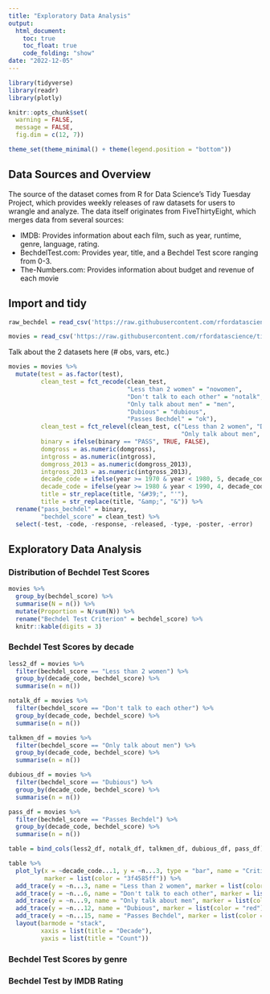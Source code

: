 ```yaml
---
title: "Exploratory Data Analysis"
output: 
  html_document:
    toc: true
    toc_float: true
    code_folding: "show"
date: "2022-12-05"
---
```


```r
library(tidyverse)
library(readr)
library(plotly)

knitr::opts_chunk$set(
  warning = FALSE, 
  message = FALSE,
  fig.dim = c(12, 7))

theme_set(theme_minimal() + theme(legend.position = "bottom"))
```

## Data Sources and Overview 
The source of the dataset comes from R for Data Science's Tidy Tuesday Project, which provides weekly releases of raw datasets for users to wrangle and analyze. The data itself originates from FiveThirtyEight, which merges data from several sources:

* IMDB: Provides information about each film, such as year, runtime, genre, language, rating.
* BechdelTest.com: Provides year, title, and a Bechdel Test score ranging from 0-3.
* The-Numbers.com: Provides information about budget and revenue of each movie

## Import and tidy

```r
raw_bechdel = read_csv('https://raw.githubusercontent.com/rfordatascience/tidytuesday/master/data/2021/2021-03-09/raw_bechdel.csv')

movies = read_csv('https://raw.githubusercontent.com/rfordatascience/tidytuesday/master/data/2021/2021-03-09/movies.csv')
```

Talk about the 2 datasets here (# obs, vars, etc.)

```r
movies = movies %>% 
  mutate(test = as.factor(test), 
         clean_test = fct_recode(clean_test, 
                                 "Less than 2 women" = "nowomen", 
                                 "Don't talk to each other" = "notalk",
                                 "Only talk about men" = "men", 
                                 "Dubious" = "dubious",
                                 "Passes Bechdel" = "ok"),
         clean_test = fct_relevel(clean_test, c("Less than 2 women", "Don't talk to each other", 
                                                "Only talk about men", "Dubious", "Passes Bechdel")),
         binary = ifelse(binary == "PASS", TRUE, FALSE), 
         domgross = as.numeric(domgross),
         intgross = as.numeric(intgross),
         domgross_2013 = as.numeric(domgross_2013),
         intgross_2013 = as.numeric(intgross_2013),
         decade_code = ifelse(year >= 1970 & year < 1980, 5, decade_code),
         decade_code = ifelse(year >= 1980 & year < 1990, 4, decade_code), 
         title = str_replace(title, "&#39;", "'"),
         title = str_replace(title, "&amp;", "&")) %>% 
  rename("pass_bechdel" = binary,
         "bechdel_score" = clean_test) %>% 
  select(-test, -code, -response, -released, -type, -poster, -error)
```

## Exploratory Data Analysis

### Distribution of Bechdel Test Scores

```r
movies %>% 
  group_by(bechdel_score) %>% 
  summarise(N = n()) %>% 
  mutate(Proportion = N/sum(N)) %>% 
  rename("Bechdel Test Criterion" = bechdel_score) %>% 
  knitr::kable(digits = 3)
```


### Bechdel Test Scores by decade

```r
less2_df = movies %>% 
  filter(bechdel_score == "Less than 2 women") %>% 
  group_by(decade_code, bechdel_score) %>% 
  summarise(n = n()) 

notalk_df = movies %>% 
  filter(bechdel_score == "Don't talk to each other") %>% 
  group_by(decade_code, bechdel_score) %>% 
  summarise(n = n()) 

talkmen_df = movies %>% 
  filter(bechdel_score == "Only talk about men") %>% 
  group_by(decade_code, bechdel_score) %>% 
  summarise(n = n()) 

dubious_df = movies %>% 
  filter(bechdel_score == "Dubious") %>% 
  group_by(decade_code, bechdel_score) %>% 
  summarise(n = n()) 

pass_df = movies %>% 
  filter(bechdel_score == "Passes Bechdel") %>% 
  group_by(decade_code, bechdel_score) %>% 
  summarise(n = n()) 

table = bind_cols(less2_df, notalk_df, talkmen_df, dubious_df, pass_df)

table %>% 
  plot_ly(x = ~decade_code...1, y = ~n...3, type = "bar", name = "Critical",
          marker = list(color = "3f4585ff")) %>% 
  add_trace(y = ~n...3, name = "Less than 2 women", marker = list(color = "22958bff")) %>% 
  add_trace(y = ~n...6, name = "Don't talk to each other", marker = list(color = "green")) %>% 
  add_trace(y = ~n...9, name = "Only talk about men", marker = list(color = "yellow")) %>% 
  add_trace(y = ~n...12, name = "Dubious", marker = list(color = "red")) %>% 
  add_trace(y = ~n...15, name = "Passes Bechdel", marker = list(color = "orange")) %>% 
  layout(barmode = "stack",
         xaxis = list(title = "Decade"),
         yaxis = list(title = "Count"))
```


### Bechdel Test Scores by genre


### Bechdel Test by IMDB Rating

